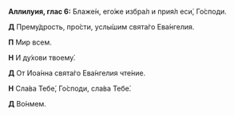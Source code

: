 **Аллилуия, глас 6:** Блаже́н, его́же избра́л и прия́л еси́, Го́споди.

**Д** Прему́дрость, про́сти, услы́шим свята́го Ева́нгелия.

**П** Мир всем.

**Н** И ду́хови твоему́.

**Д** От Иоа́нна свята́го Ева́нгелия чте́ние.

**Н** Сла́ва Тебе́, Го́споди, сла́ва Тебе́.

**Д** Во́нмем.
